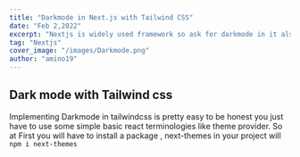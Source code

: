 ```yaml
---
title: "Darkmode in Next.js with Tailwind CSS"
date: "Feb 2,2022"
excerpt: "Nextjs is widely used framework so ask for darkmode in it also increases.Adding darkmode is pretty easy you just have to adde some modules and bit code and you are good to go"
tag: "Nextjs"
cover_image: "/images/Darkmode.png"
author: "amino19" 
---
```


## Dark mode with Tailwind css

Implementing Darkmode in tailwindcss is pretty easy to be honest you just have to use some simple basic react terminologies like theme provider.
So at First you will have to install a package , next-themes in your project will
`npm i next-themes`
